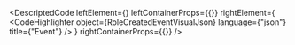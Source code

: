 
<DescriptedCode
  leftElement={<RoleCreatedEventDesc />}
  leftContainerProps={{}}
  rightElement={
    <CodeHighlighter
      object={RoleCreatedEventVisualJson}
      language={"json"}
      title={"Event"}
    />
  }
  rightContainerProps={{}}
/>

